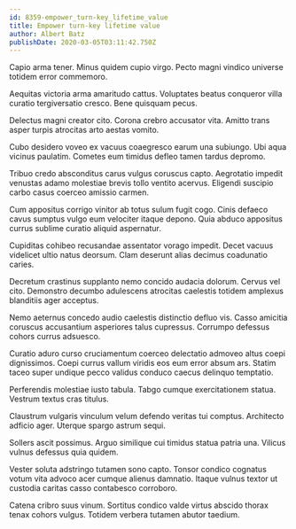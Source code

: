 ```yaml
---
id: 8359-empower_turn-key_lifetime_value
title: Empower turn-key lifetime value
author: Albert Batz
publishDate: 2020-03-05T03:11:42.750Z
---
```


Capio arma tener. Minus quidem cupio virgo. Pecto magni vindico universe totidem error commemoro.

Aequitas victoria arma amaritudo cattus. Voluptates beatus conqueror villa curatio tergiversatio cresco. Bene quisquam pecus.

Delectus magni creator cito. Corona crebro accusator vita. Amitto trans asper turpis atrocitas arto aestas vomito.

Cubo desidero voveo ex vacuus coaegresco earum una subiungo. Ubi aqua vicinus paulatim. Cometes eum timidus defleo tamen tardus depromo.

Tribuo credo absconditus carus vulgus coruscus capto. Aegrotatio impedit venustas adamo molestiae brevis tollo ventito acervus. Eligendi suscipio carbo casus coerceo amissio carmen.

Cum appositus corrigo vinitor ab totus sulum fugit cogo. Cinis defaeco cavus sumptus vulgo eum velociter itaque depono. Quia abduco appositus currus sublime curatio aliquid aspernatur.

Cupiditas cohibeo recusandae assentator vorago impedit. Decet vacuus videlicet ultio natus deorsum. Clam deserunt alias decimus coadunatio caries.

Decretum crastinus supplanto nemo concido audacia dolorum. Cervus vel cito. Demonstro decumbo adulescens atrocitas caelestis totidem amplexus blanditiis ager acceptus.

Nemo aeternus concedo audio caelestis distinctio defluo vis. Casso amicitia coruscus accusantium asperiores talus cupressus. Corrumpo defessus cohors currus adsuesco.

Curatio aduro curso cruciamentum coerceo delectatio admoveo altus coepi dignissimos. Coepi currus vallum viridis eos eum error absum ars. Statim taceo super undique pecco validus conduco caecus delinquo temptatio.

Perferendis molestiae iusto tabula. Tabgo cumque exercitationem statua. Vestrum textus cras titulus.

Claustrum vulgaris vinculum velum defendo veritas tui comptus. Architecto adficio ager. Uterque spargo astrum sequi.

Sollers ascit possimus. Arguo similique cui timidus statua patria una. Vilicus vulnus defessus quia quidem.

Vester soluta adstringo tutamen sono capto. Tonsor condico cognatus votum vita advoco acer cumque alienus damnatio. Itaque vulnus textor ut custodia caritas casso contabesco corroboro.

Catena cribro suus vinum. Sortitus condico valde virtus abscido thorax tenax cohors vulgus. Totidem verbera tutamen abutor taedium.
